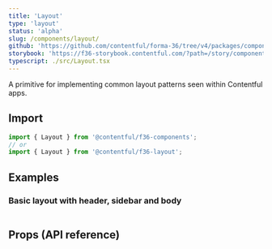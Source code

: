 ```yaml
---
title: 'Layout'
type: 'layout'
status: 'alpha'
slug: /components/layout/
github: 'https://github.com/contentful/forma-36/tree/v4/packages/components/layout'
storybook: 'https://f36-storybook.contentful.com/?path=/story/components-layout--default'
typescript: ./src/Layout.tsx
---
```


A primitive for implementing common layout patterns seen within Contentful apps.

## Import

```jsx static=true
import { Layout } from '@contentful/f36-components';
// or
import { Layout } from '@contentful/f36-layout';
```

## Examples

### Basic layout with header, sidebar and body

```jsx file=./examples/BasicLayoutExample.tsx

```

## Props (API reference)

<PropsTable of="Layout" />

